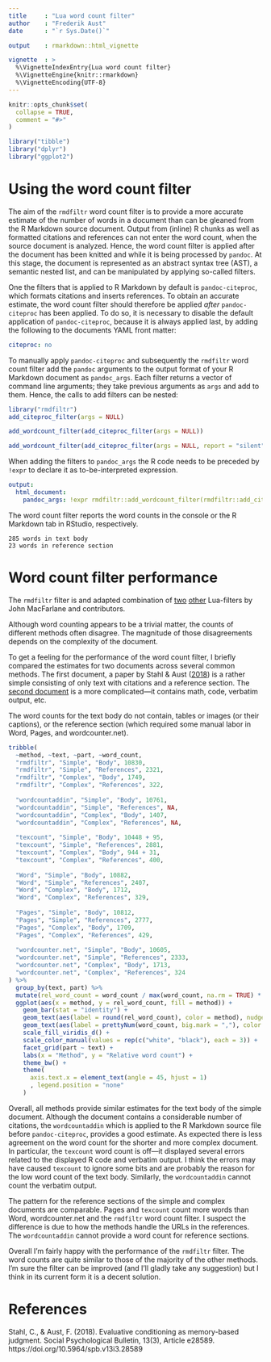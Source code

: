 ```yaml
---
title     : "Lua word count filter"
author    : "Frederik Aust"
date      : "`r Sys.Date()`"

output    : rmarkdown::html_vignette

vignette  : >
  %\VignetteIndexEntry{Lua word count filter}
  %\VignetteEngine{knitr::rmarkdown}
  %\VignetteEncoding{UTF-8}
---
```


```r
knitr::opts_chunk$set(
  collapse = TRUE,
  comment = "#>"
)
```

```r
library("tibble")
library("dplyr")
library("ggplot2")
```

# Using the word count filter

The aim of the `rmdfiltr` word count filter is to provide a more accurate estimate of the number of words in a document than can be gleaned from the R Markdown source document.
Output from (inline) R chunks as well as formatted citations and references can not enter the word count, when the source document is analyzed.
Hence, the word count filter is applied after the document has been knitted and while it is being processed by `pandoc`.
At this stage, the document is represented as an abstract syntax tree (AST), a semantic nested list, and can be manipulated by applying so-called filters.

One the filters that is applied to R Markdown by default is `pandoc-citeproc`, which formats citations and inserts references.
To obtain an accurate estimate, the word count filter should therefore be applied *after* `pandoc-citeproc` has been applied.
To do so, it is necessary to disable the default application of `pandoc-citeproc`, because it is always applied last, by adding the following to the documents YAML front matter:

~~~yaml
citeproc: no
~~~

To manually apply `pandoc-citeproc` and subsequently the `rmdfiltr` word count filter add the `pandoc` arguments to the output format of your R Markdown document as `pandoc_args`.
Each filter returns a vector of command line arguments; they take previous arguments as `args` and add to them.
Hence, the calls to add filters can be nested:

```r
library("rmdfiltr")
add_citeproc_filter(args = NULL)
```

```r
add_wordcount_filter(add_citeproc_filter(args = NULL))
```

```r
add_wordcount_filter(add_citeproc_filter(args = NULL, report = "silent"), report = "silent")
```

When adding the filters to `pandoc_args` the R code needs to be preceded by `!expr` to declare it as to-be-interpreted expression.

~~~yaml
output:
  html_document:
    pandoc_args: !expr rmdfiltr::add_wordcount_filter(rmdfiltr::add_citeproc_filter(args = NULL))
~~~

The word count filter reports the word counts in the console or the R Markdown tab in RStudio, respectively.

~~~
285 words in text body
23 words in reference section
~~~


# Word count filter performance

The `rmdfiltr` filter is and adapted combination of [two](https://github.com/pandoc/lua-filters/blob/master/wordcount/wordcount.lua) [other](https://github.com/pandoc/lua-filters/blob/master/section-refs/section-refs.lua) Lua-filters by John MacFarlane and contributors.

Although word counting appears to be a trivial matter, the counts of different methods often disagree.
The magnitude of those disagreements depends on the complexity of the document.

To get a feeling for the performance of the word count filter, I briefly compared the estimates for two documents across several common methods.
The first document, a paper by Stahl & Aust ([2018](#references)) is a rather simple consisting of only text with citations and a reference section.
The [second document](https://github.com/crsh/papaja/blob/master/example/example.Rmd) is a more complicated---it contains math, code, verbatim output, etc.

The word counts for the text body do not contain, tables or images (or their captions), or the reference section (which required some manual labor in Word, Pages, and wordcounter.net).

```r
tribble(
  ~method, ~text, ~part, ~word_count,
  "rmdfiltr", "Simple", "Body", 10830,
  "rmdfiltr", "Simple", "References", 2321,
  "rmdfiltr", "Complex", "Body", 1749,
  "rmdfiltr", "Complex", "References", 322,
  
  "wordcountaddin", "Simple", "Body", 10761,
  "wordcountaddin", "Simple", "References", NA,
  "wordcountaddin", "Complex", "Body", 1407,
  "wordcountaddin", "Complex", "References", NA,
  
  "texcount", "Simple", "Body", 10448 + 95,
  "texcount", "Simple", "References", 2881,
  "texcount", "Complex", "Body", 944 + 31,
  "texcount", "Complex", "References", 400,
  
  "Word", "Simple", "Body", 10882,
  "Word", "Simple", "References", 2407,
  "Word", "Complex", "Body", 1712,
  "Word", "Complex", "References", 329,
  
  "Pages", "Simple", "Body", 10812,
  "Pages", "Simple", "References", 2777,
  "Pages", "Complex", "Body", 1709,
  "Pages", "Complex", "References", 429,
  
  "wordcounter.net", "Simple", "Body", 10605,
  "wordcounter.net", "Simple", "References", 2333,
  "wordcounter.net", "Complex", "Body", 1713,
  "wordcounter.net", "Complex", "References", 324
) %>%
  group_by(text, part) %>% 
  mutate(rel_word_count = word_count / max(word_count, na.rm = TRUE) * 100) %>%
  ggplot(aes(x = method, y = rel_word_count, fill = method)) +
    geom_bar(stat = "identity") +
    geom_text(aes(label = round(rel_word_count), color = method), nudge_y = -12) +
    geom_text(aes(label = prettyNum(word_count, big.mark = ","), color = method), nudge_y = -28 , size = 2.2) +
    scale_fill_viridis_d() +
    scale_color_manual(values = rep(c("white", "black"), each = 3)) +
    facet_grid(part ~ text) +
    labs(x = "Method", y = "Relative word count") +
    theme_bw() +
    theme(
      axis.text.x = element_text(angle = 45, hjust = 1)
      , legend.position = "none"
    )
```


Overall, all methods provide similar estimates for the text body of the simple document.
Although the document contains a considerable number of citations, the `wordcountaddin` which is applied to the R Markdown source file before `pandoc-citeproc`, provides a good estimate.
As expected there is less agreement on the word count for the shorter and more complex document.
In particular, the `texcount` word count is off---it displayed several errors related to the displayed R code and verbatim output.
I think the errors may have caused `texcount` to ignore some bits and are probably the reason for the low word count of the text body.
Similarly, the `wordcountaddin` cannot count the verbatim output.

The pattern for the reference sections of the simple and complex documents are comparable.
Pages and `texcount` count more words than Word, wordcounter.net and the `rmdfiltr` word count filter.
I suspect the difference is due to how the methods handle the URLs in the references.
The `wordcountaddin` cannot provide a word count for reference sections.

Overall I'm fairly happy with the performance of the `rmdfiltr` filter.
The word counts are quite similar to those of the majority of the other methods.
I'm sure the filter can be improved (and I'll gladly take any suggestion) but I think in its current form it is a decent solution.


# References
Stahl, C., & Aust, F. (2018). Evaluative conditioning as memory-based judgment. Social Psychological Bulletin, 13(3), Article e28589. https://doi.org/10.5964/spb.v13i3.28589
